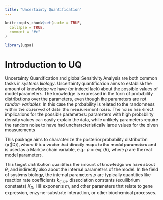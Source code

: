 ```yaml
---
title: "Uncertainty Quantification"
---
```


```r
knitr::opts_chunk$set(cache = TRUE,
  collapse = TRUE,
  comment = "#>"
)
```

```r
library(uqsa)
```

# Introduction to UQ

Uncertainty Quantification and global Sensitivity Analysis are both
common tasks in *systems biology*. Uncertainty quantification aims to
establish the amount of knowledge we have (or indeed lack) about the
possible values of model parameters. The knowledge is expressed in the
form of probability distributions over the parameters, even though the
parameters are not *random variables*. In this case the probability is
related to the randomness within the observed of data: the measurement
noise. The noise has direct implications for the possible parameters:
parameters with high probability density values can easily explain the
data, while unlikely parameters require the random noise to have had
uncharacteristically large values for the given measurements

This package aims to characterize the posterior probability
distribution \(p(\theta|D)\), where $\theta$ is a vector that directly
maps to the model parameters and is used as a Markov chain variable,
e.g.: $\rho = \exp(\theta)$, where $\rho$ are the real model
parameters.

This target distribution quantifies the amount of knowledge we have
about $\theta$, and indirectly also about the internal parameters of
the model. In the field of systems biology, the internal parameters $\rho$
are typically quantities like reaction rate coefficients
$k_{\{f,b\}}$, dissociation constants (equilibrium constants) $K_{D}$,
Hill exponents $m$, and other parameters that relate to gene expression,
enzyme-substrate interaction, or other biochemical processes.

